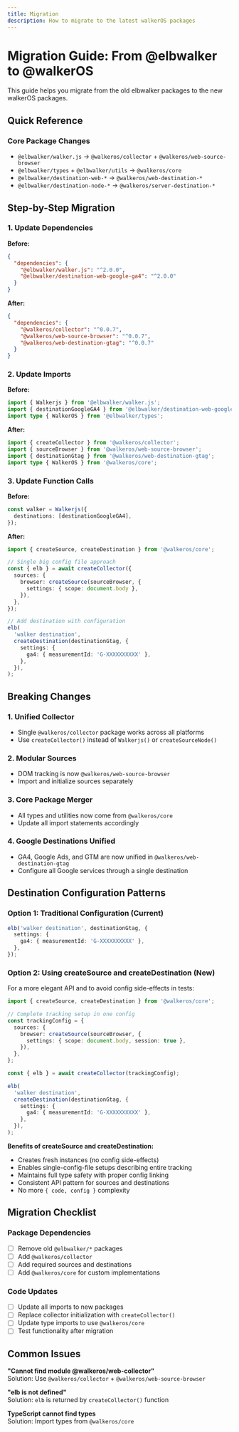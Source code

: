 ```yaml
---
title: Migration
description: How to migrate to the latest walkerOS packages
---
```


# Migration Guide: From @elbwalker to @walkerOS

This guide helps you migrate from the old elbwalker packages to the new walkerOS
packages.

## Quick Reference

### Core Package Changes

- `@elbwalker/walker.js` → `@walkeros/collector` +
  `@walkeros/web-source-browser`
- `@elbwalker/types` + `@elbwalker/utils` → `@walkeros/core`
- `@elbwalker/destination-web-*` → `@walkeros/web-destination-*`
- `@elbwalker/destination-node-*` → `@walkeros/server-destination-*`

## Step-by-Step Migration

### 1. Update Dependencies

**Before:**

```json
{
  "dependencies": {
    "@elbwalker/walker.js": "^2.0.0",
    "@elbwalker/destination-web-google-ga4": "^2.0.0"
  }
}
```

**After:**

```json
{
  "dependencies": {
    "@walkeros/collector": "^0.0.7",
    "@walkeros/web-source-browser": "^0.0.7",
    "@walkeros/web-destination-gtag": "^0.0.7"
  }
}
```

### 2. Update Imports

**Before:**

```typescript
import { Walkerjs } from '@elbwalker/walker.js';
import { destinationGoogleGA4 } from '@elbwalker/destination-web-google-ga4';
import type { WalkerOS } from '@elbwalker/types';
```

**After:**

```typescript
import { createCollector } from '@walkeros/collector';
import { sourceBrowser } from '@walkeros/web-source-browser';
import { destinationGtag } from '@walkeros/web-destination-gtag';
import type { WalkerOS } from '@walkeros/core';
```

### 3. Update Function Calls

**Before:**

```typescript
const walker = Walkerjs({
  destinations: [destinationGoogleGA4],
});
```

**After:**

```typescript
import { createSource, createDestination } from '@walkeros/core';

// Single big config file approach
const { elb } = await createCollector({
  sources: {
    browser: createSource(sourceBrowser, {
      settings: { scope: document.body },
    }),
  },
});

// Add destination with configuration
elb(
  'walker destination',
  createDestination(destinationGtag, {
    settings: {
      ga4: { measurementId: 'G-XXXXXXXXXX' },
    },
  }),
);
```

## Breaking Changes

### 1. Unified Collector

- Single `@walkeros/collector` package works across all platforms
- Use `createCollector()` instead of `Walkerjs()` or `createSourceNode()`

### 2. Modular Sources

- DOM tracking is now `@walkeros/web-source-browser`
- Import and initialize sources separately

### 3. Core Package Merger

- All types and utilities now come from `@walkeros/core`
- Update all import statements accordingly

### 4. Google Destinations Unified

- GA4, Google Ads, and GTM are now unified in `@walkeros/web-destination-gtag`
- Configure all Google services through a single destination

## Destination Configuration Patterns

### Option 1: Traditional Configuration (Current)

```typescript
elb('walker destination', destinationGtag, {
  settings: {
    ga4: { measurementId: 'G-XXXXXXXXXX' },
  },
});
```

### Option 2: Using createSource and createDestination (New)

For a more elegant API and to avoid config side-effects in tests:

```typescript
import { createSource, createDestination } from '@walkeros/core';

// Complete tracking setup in one config
const trackingConfig = {
  sources: {
    browser: createSource(sourceBrowser, {
      settings: { scope: document.body, session: true },
    }),
  },
};

const { elb } = await createCollector(trackingConfig);

elb(
  'walker destination',
  createDestination(destinationGtag, {
    settings: {
      ga4: { measurementId: 'G-XXXXXXXXXX' },
    },
  }),
);
```

**Benefits of createSource and createDestination:**

- Creates fresh instances (no config side-effects)
- Enables single-config-file setups describing entire tracking
- Maintains full type safety with proper config linking
- Consistent API pattern for sources and destinations
- No more `{ code, config }` complexity

## Migration Checklist

### Package Dependencies

- [ ] Remove old `@elbwalker/*` packages
- [ ] Add `@walkeros/collector`
- [ ] Add required sources and destinations
- [ ] Add `@walkeros/core` for custom implementations

### Code Updates

- [ ] Update all imports to new packages
- [ ] Replace collector initialization with `createCollector()`
- [ ] Update type imports to use `@walkeros/core`
- [ ] Test functionality after migration

## Common Issues

**"Cannot find module @walkeros/web-collector"**  
Solution: Use `@walkeros/collector` + `@walkeros/web-source-browser`

**"elb is not defined"**  
Solution: `elb` is returned by `createCollector()` function

**TypeScript cannot find types**  
Solution: Import types from `@walkeros/core`
